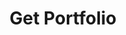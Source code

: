 ---
title: Get Portfolio
description: A complete guide to integrating Okto into your React applications. 
full: false
---